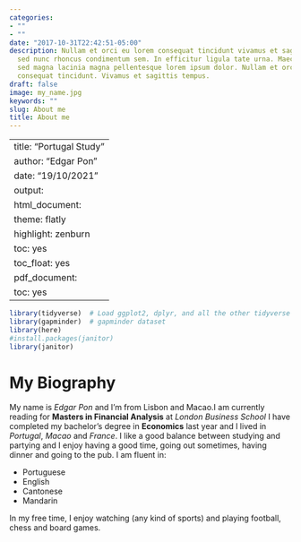 ```yaml
---
categories:
- ""
- ""
date: "2017-10-31T22:42:51-05:00"
description: Nullam et orci eu lorem consequat tincidunt vivamus et sagittis magna
  sed nunc rhoncus condimentum sem. In efficitur ligula tate urna. Maecenas massa
  sed magna lacinia magna pellentesque lorem ipsum dolor. Nullam et orci eu lorem
  consequat tincidunt. Vivamus et sagittis tempus.
draft: false
image: my_name.jpg
keywords: ""
slug: About me
title: About me
---
```

---
title: "Portugal Study"
author: "Edgar Pon"
date: "19/10/2021"
output:
  html_document:
    theme: flatly
    highlight: zenburn
    toc: yes
    toc_float: yes
  pdf_document:
    toc: yes
---

```r
library(tidyverse)  # Load ggplot2, dplyr, and all the other tidyverse packages
library(gapminder)  # gapminder dataset
library(here)
#install.packages(janitor)
library(janitor)
```

# My Biography
My name is _Edgar Pon_ and I’m from Lisbon and Macao.I am currently reading for **Masters in Financial Analysis** at _London Business School_ I have completed my bachelor’s degree in **Economics** last year and I lived in _Portugal_, _Macao_ and _France_. I like a good balance between studying and partying and I enjoy having a good time, going out sometimes, having dinner and going to the pub. 
I am fluent in: 

* Portuguese
* English
* Cantonese
* Mandarin 

In my free time, I enjoy watching (any kind of sports) and playing football, chess and board games. 

   


